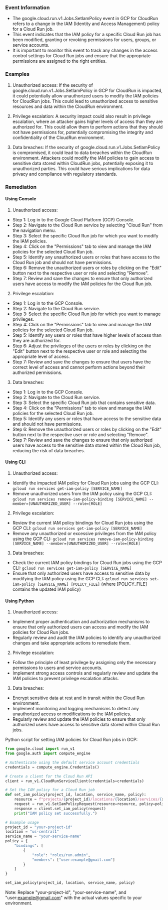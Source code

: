 
### Event Information

- The google.cloud.run.v1.Jobs.SetIamPolicy event in GCP for CloudRun refers to a change in the IAM (Identity and Access Management) policy for a Cloud Run job.
- This event indicates that the IAM policy for a specific Cloud Run job has been modified, granting or revoking permissions for users, groups, or service accounts.
- It is important to monitor this event to track any changes in the access control settings for Cloud Run jobs and ensure that the appropriate permissions are assigned to the right entities.


### Examples

1. Unauthorized access: If the security of google.cloud.run.v1.Jobs.SetIamPolicy in GCP for CloudRun is impacted, it could potentially allow unauthorized users to modify the IAM policies for CloudRun jobs. This could lead to unauthorized access to sensitive resources and data within the CloudRun environment.

2. Privilege escalation: A security impact could also result in privilege escalation, where an attacker gains higher levels of access than they are authorized for. This could allow them to perform actions that they should not have permissions for, potentially compromising the integrity and confidentiality of the CloudRun environment.

3. Data breaches: If the security of google.cloud.run.v1.Jobs.SetIamPolicy is compromised, it could lead to data breaches within the CloudRun environment. Attackers could modify the IAM policies to gain access to sensitive data stored within CloudRun jobs, potentially exposing it to unauthorized parties. This could have serious implications for data privacy and compliance with regulatory standards.

### Remediation

#### Using Console

1. Unauthorized access:
- Step 1: Log in to the Google Cloud Platform (GCP) Console.
- Step 2: Navigate to the Cloud Run service by selecting "Cloud Run" from the navigation menu.
- Step 3: Select the specific Cloud Run job for which you want to modify the IAM policies.
- Step 4: Click on the "Permissions" tab to view and manage the IAM policies for the selected Cloud Run job.
- Step 5: Identify any unauthorized users or roles that have access to the Cloud Run job and should not have permissions.
- Step 6: Remove the unauthorized users or roles by clicking on the "Edit" button next to the respective user or role and selecting "Remove".
- Step 7: Review and save the changes to ensure that only authorized users have access to modify the IAM policies for the Cloud Run job.

2. Privilege escalation:
- Step 1: Log in to the GCP Console.
- Step 2: Navigate to the Cloud Run service.
- Step 3: Select the specific Cloud Run job for which you want to manage privileges.
- Step 4: Click on the "Permissions" tab to view and manage the IAM policies for the selected Cloud Run job.
- Step 5: Identify any users or roles that have higher levels of access than they are authorized for.
- Step 6: Adjust the privileges of the users or roles by clicking on the "Edit" button next to the respective user or role and selecting the appropriate level of access.
- Step 7: Review and save the changes to ensure that users have the correct level of access and cannot perform actions beyond their authorized permissions.

3. Data breaches:
- Step 1: Log in to the GCP Console.
- Step 2: Navigate to the Cloud Run service.
- Step 3: Select the specific Cloud Run job that contains sensitive data.
- Step 4: Click on the "Permissions" tab to view and manage the IAM policies for the selected Cloud Run job.
- Step 5: Identify any users or roles that have access to the sensitive data and should not have permissions.
- Step 6: Remove the unauthorized users or roles by clicking on the "Edit" button next to the respective user or role and selecting "Remove".
- Step 7: Review and save the changes to ensure that only authorized users have access to the sensitive data stored within the Cloud Run job, reducing the risk of data breaches.

#### Using CLI

1. Unauthorized access:
- Identify the impacted IAM policy for Cloud Run jobs using the GCP CLI: `gcloud run services get-iam-policy [SERVICE_NAME]`
- Remove unauthorized users from the IAM policy using the GCP CLI: `gcloud run services remove-iam-policy-binding [SERVICE_NAME] --member=[UNAUTHORIZED_USER] --role=[ROLE]`

2. Privilege escalation:
- Review the current IAM policy bindings for Cloud Run jobs using the GCP CLI: `gcloud run services get-iam-policy [SERVICE_NAME]`
- Remove any unauthorized or excessive privileges from the IAM policy using the GCP CLI: `gcloud run services remove-iam-policy-binding [SERVICE_NAME] --member=[UNAUTHORIZED_USER] --role=[ROLE]`

3. Data breaches:
- Check the current IAM policy bindings for Cloud Run jobs using the GCP CLI: `gcloud run services get-iam-policy [SERVICE_NAME]`
- Ensure that only authorized users have access to sensitive data by modifying the IAM policy using the GCP CLI: `gcloud run services set-iam-policy [SERVICE_NAME] [POLICY_FILE]` (where [POLICY_FILE] contains the updated IAM policy)

#### Using Python

1. Unauthorized access:
- Implement proper authentication and authorization mechanisms to ensure that only authorized users can access and modify the IAM policies for Cloud Run jobs.
- Regularly review and audit the IAM policies to identify any unauthorized changes and take appropriate actions to remediate them.

2. Privilege escalation:
- Follow the principle of least privilege by assigning only the necessary permissions to users and service accounts.
- Implement strong access controls and regularly review and update the IAM policies to prevent privilege escalation attacks.

3. Data breaches:
- Encrypt sensitive data at rest and in transit within the Cloud Run environment.
- Implement monitoring and logging mechanisms to detect any unauthorized access or modifications to the IAM policies.
- Regularly review and update the IAM policies to ensure that only authorized users have access to sensitive data stored within Cloud Run jobs.

Python script for setting IAM policies for Cloud Run jobs in GCP:

```python
from google.cloud import run_v1
from google.auth import compute_engine

# Authenticate using the default service account credentials
credentials = compute_engine.Credentials()

# Create a client for the Cloud Run API
client = run_v1.CloudRunServiceClient(credentials=credentials)

# Set the IAM policy for a Cloud Run job
def set_iam_policy(project_id, location, service_name, policy):
    resource = f"projects/{project_id}/locations/{location}/services/{service_name}"
    request = run_v1.SetIamPolicyRequest(resource=resource, policy=policy)
    response = client.set_iam_policy(request)
    print("IAM policy set successfully.")

# Example usage
project_id = "your-project-id"
location = "us-central1"
service_name = "your-service-name"
policy = {
    "bindings": [
        {
            "role": "roles/run.admin",
            "members": ["user:example@gmail.com"]
        }
    ]
}

set_iam_policy(project_id, location, service_name, policy)
```

Note: Replace "your-project-id", "your-service-name", and "user:example@gmail.com" with the actual values specific to your environment.

